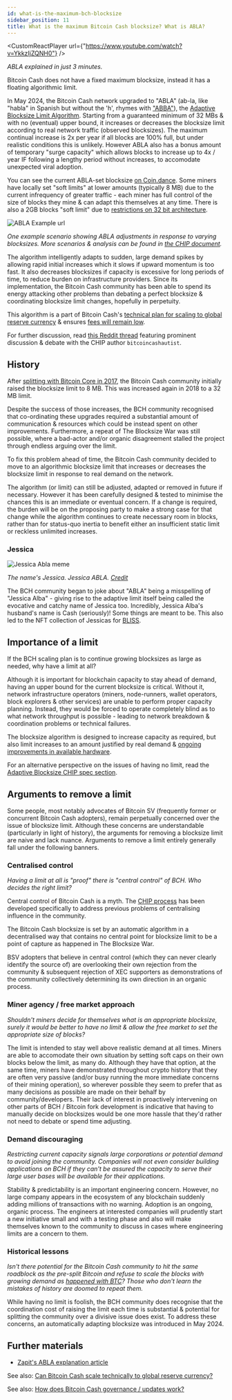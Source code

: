 ```yaml
---
id: what-is-the-maximum-bch-blocksize
sidebar_position: 11
title: What is the maximum Bitcoin Cash blocksize? What is ABLA?
---
```



<CustomReactPlayer url={"https://www.youtube.com/watch?v=YkkzIjZQNH0"} />

_ABLA explained in just 3 minutes._

Bitcoin Cash does not have a fixed maximum blocksize, instead it has a floating algorithmic limit.

In May 2024, the Bitcoin Cash network upgraded to "ABLA" (ab-la, like "habla" in Spanish but without the 'h', rhymes with ["ABBA"](https://www.youtube.com/watch?v=xFrGuyw1V8s)), the [Adaptive Blocksize Limit Algorithm](https://gitlab.com/0353F40E/ebaa). Starting from a guaranteed minimum of 32 MBs & with no (eventual) upper bound, it increases or decreases the blocksize limit according to real network traffic (observed blocksizes). The maximum continual increase is 2x per year if all blocks are 100% full, but under realistic conditions this is unlikely. However ABLA also has a bonus amount of temporary "surge capacity" which allows blocks to increase up to 4x / year IF following a lengthy period without increases, to accomodate unexpected viral adoption.

You can see the current ABLA-set blocksize [on Coin.dance](https://cash.coin.dance/blocks/maxblocksize). Some miners have locally set "soft limits" at lower amounts (typically 8 MB) due to the current infrequency of greater traffic - each miner has full control of the size of blocks they mine & can adapt this themselves at any time. There is also a 2GB blocks "soft limit" due to [restrictions on 32 bit architecture](https://gitlab.com/0353F40E/ebaa#32-bit-implementation-limitation).

<img src={ABLAexampleURL} alt="ABLA Example url" />

_One example scenario showing ABLA adjustments in response to varying blocksizes. More scenarios & analysis can be found in [the CHIP document](https://gitlab.com/0353F40E/ebaa)._

The algorithm intelligently adapts to sudden, large demand spikes by allowing rapid initial increases which it slows if upward momentum is too fast. It also decreases blocksizes if capacity is excessive for long periods of time, to reduce burden on infrastructure providers. Since its implementation, the Bitcoin Cash community has been able to spend its energy attacking other problems than debating a perfect blocksize & coordinating blocksize limit changes, hopefully in perpetuity.

This algorithm is a part of Bitcoin Cash's [technical plan for scaling to global reserve currency](/faqs/Global-Reserve-Currency/can-BCH-technically-scale-to-global-reserve-currency) & ensures [fees will remain low](/faqs/BCH/will-bch-fees-rise).

For further discussion, read [this Reddit thread](https://old.reddit.com/r/btc/comments/1c36fiv/help_me_learn_about_the_dynamic_blocksize/) featuring prominent discussion & debate with the CHIP author `bitcoincashautist`.

## History

After [splitting with Bitcoin Core in 2017](/start#episode-8-of-10-bitcoin-cash), the Bitcoin Cash community initially raised the blocksize limit to 8 MB. This was increased again in 2018 to a 32 MB limit.

Despite the success of those increases, the BCH community recognised that co-ordinating these upgrades required a substantial amount of communication & resources which could be instead spent on other improvements. Furthermore, a repeat of The Blocksize War was still possible, where a bad-actor and/or organic disagreement stalled the project through endless arguing over the limit.

To fix this problem ahead of time, the Bitcoin Cash community decided to move to an algorithmic blocksize limit that increases or decreases the blocksize limit in response to real demand on the network.

The algorithm (or limit) can still be adjusted, adapted or removed in future if necessary. However it has been carefully designed & tested to minimise the chances this is an immediate or eventual concern. If a change is required, the burden will be on the proposing party to make a strong case for that change while the algorithm continues to create necessary room in blocks, rather than for status-quo inertia to benefit either an insufficient static limit or reckless unlimited increases.

### Jessica

<img src={jessicaAblaUrl} alt="Jessica Abla meme" />

_The name's Jessica. Jessica ABLA. [Credit](https://twitter.com/Almaas_Dast/status/1728764641566953475)_

The BCH community began to joke about "ABLA" being a misspelling of "Jessica Alba" - giving rise to the adaptive limit itself being called the evocative and catchy name of Jessica too. Incredibly, Jessica Alba's husband's name is Cash (seriously)! Some things are meant to be. This also led to the NFT collection of Jessicas for [BLISS](/faqs/Events/what-is-BLISS).

## Importance of a limit

If the BCH scaling plan is to continue growing blocksizes as large as needed, why have a limit at all?

Although it is important for blockchain capacity to stay ahead of demand, having an upper bound for the current blocksize is critical. Without it, network infrastructure operators (miners, node-runners, wallet operators, block explorers & other services) are unable to perform proper capacity planning. Instead, they would be forced to operate completely blind as to what network throughput is possible - leading to network breakdown & coordination problems or technical failures.

The blocksize algorithm is designed to increase capacity as required, but also limit increases to an amount justified by real demand & [ongoing improvements in available hardware](/faqs/Global-Reserve-Currency/can-BCH-technically-scale-to-global-reserve-currency#scaling-pillar-2-hardware-innovation).

For an alternative perspective on the issues of having no limit, read the [Adaptive Blocksize CHIP spec section](https://gitlab.com/0353F40E/ebaa/-/tree/main#no-limit).

## Arguments to remove a limit

Some people, most notably advocates of Bitcoin SV (frequently former or concurrent Bitcoin Cash adopters), remain perpetually concerned over the issue of blocksize limit. Although these concerns are understandable (particularly in light of history), the arguments for removing a blocksize limit are naive and lack nuance.
Arguments to remove a limit entirely generally fall under the following banners.

### Centralised control

_Having a limit at all is "proof" there is "central control" of BCH. Who decides the right limit?_

Central control of Bitcoin Cash is a myth. The [CHIP process](/faqs/Decentralisation/how-does-BCH-governance-work) has been developed specifically to address previous problems of centralising influence in the community. 

The Bitcoin Cash blocksize is set by an automatic algorithm in a decentralised way that contains no central point for blocksize limit to be a point of capture as happened in The Blocksize War.

BSV adopters that believe in central control (which they can never clearly identify the source of) are overlooking their own rejection from the community & subsequent rejection of XEC supporters as demonstrations of the community collectively determining its own direction in an organic process.

### Miner agency / free market approach 

_Shouldn't miners decide for themselves what is an appropriate blocksize, surely it would be better to have no limit & allow the free market to set the appropriate size of blocks?_

The limit is intended to stay well above realistic demand at all times. Miners are able to accomodate their own situation by setting soft caps on their own blocks below the limit, as many do. Although they have that option, at the same time, miners have demonstrated throughout crypto history that they are often very passive (and/or busy running the more immediate concerns of their mining operation), so wherever possible they seem to prefer that as many decisions as possible are made on their behalf by community/developers. Their lack of interest in proactively intervening on other parts of BCH / Bitcoin fork development is indicative that having to manually decide on blocksizes would be one more hassle that they'd rather not need to debate or spend time adjusting.

### Demand discouraging

_Restricting current capacity signals large corporations or potential demand to avoid joining the community. Companies will not even consider building applications on BCH if they can't be assured the capacity to serve their large user bases will be available for their applications._

Stability & predictability is an important engineering concern. However, no large company appears in the ecosystem of any blockchain suddenly adding millions of transactions with no warning. Adoption is an ongoing, organic process. The engineers at interested companies will prudently start a new initiative small and with a testing phase and also will make themselves known to the community to discuss in cases where engineering limits are a concern to them.

### Historical lessons

_Isn't there potential for the Bitcoin Cash community to hit the same roadblock as the pre-split Bitcoin and refuse to scale the blocks with growing demand as [happened with BTC](/start#episode-8-of-10-bitcoin-cash)? Those who don't learn the mistakes of history are doomed to repeat them._

While having no limit is foolish, the BCH community does recognise that the coordination cost of raising the limit each time is substantial & potential for splitting the community over a divisive issue does exist. To address these concerns, an automatically adapting blocksize was introduced in May 2024.

## Further materials

- [Zapit's ABLA explanation article](https://medium.com/the-crypto-kiosk/bitcoin-cash-upgrade-2024-what-is-abla-adaptive-blocksize-limit-algorithm-a-detailed-guide-42ac3c1d0831)

See also: [Can Bitcoin Cash scale technically to global reserve currency?](/faqs/Global-Reserve-Currency/can-BCH-technically-scale-to-global-reserve-currency)

See also: [How does Bitcoin Cash governance / updates work?](/faqs/Decentralisation/how-does-BCH-governance-work)
